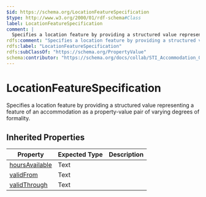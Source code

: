 ```yaml
---
$id: https://schema.org/LocationFeatureSpecification
$type: http://www.w3.org/2000/01/rdf-schema#Class
label: LocationFeatureSpecification
comment: |
  Specifies a location feature by providing a structured value representing a feature of an accommodation as a property-value pair of varying degrees of formality.
rdfs:comment: "Specifies a location feature by providing a structured value representing a feature of an accommodation as a property-value pair of varying degrees of formality."
rdfs:label: "LocationFeatureSpecification"
rdfs:subClassOf: "https://schema.org/PropertyValue"
schema:contributor: "https://schema.org/docs/collab/STI_Accommodation_Ontology"
---
```


# LocationFeatureSpecification

Specifies a location feature by providing a structured value representing a feature of an accommodation as a property-value pair of varying degrees of formality.

## Inherited Properties

| Property | Expected Type | Description |
| --- | --- | --- |
| [hoursAvailable](https://schema.org/hoursAvailable) | Text |  |
| [validFrom](https://schema.org/validFrom) | Text |  |
| [validThrough](https://schema.org/validThrough) | Text |  |
